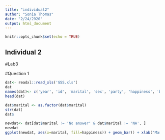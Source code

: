```yaml
---
title: "individual2"
author: "Sonia Thomas"
date: "2/24/2020"
output: html_document
---
```


```r
knitr::opts_chunk$set(echo = TRUE)
```

## Individual 2

#Lab3

#Question 1
```r
dat<- readxl::read_xls('GSS.xls')
dat
names(dat)<- c('year', 'id', 'marital', 'sex', 'party', 'happiness', 'ballot')
head(dat)
 
dat$marital <- as.factor(dat$marital)
str(dat)
dat$

newdat<- dat[dat$marital != 'No answer' & dat$marital != 'NA', ]
newdat
ggplot(newdat, aes(x=marital, fill=happiness)) + geom_bar() + xlab('Marital Status') + ylab('Count')

```

